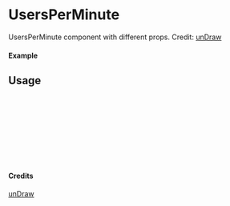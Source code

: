 
<Meta of={UsersPerMinute} title="unDraw/UsersPerMinute" />

# UsersPerMinute

UsersPerMinute component with different props.
Credit: [unDraw](https://undraw.co/illustrations)

#### Example

<Canvas of={UsersPerMinute.Primary} />

## Usage

```ts
import { UsersPerMinute } from "yadl-ui";

const Example = () => {
  return (
      <UsersPerMinute />
  );
};

export default Example;
```

#### Credits
[unDraw](https://undraw.co/illustrations)
